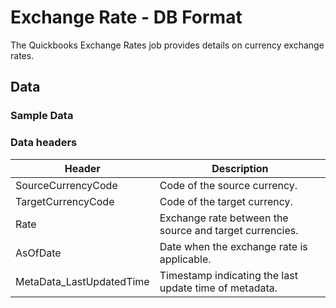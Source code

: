 #  Exchange Rate - DB Format

The Quickbooks Exchange Rates job provides details on currency exchange rates.

<AddJob
  template="gsheet_quickbooks_db_exchange_rate"
/>


## Data

### Sample Data

<Gsheet
  src="https://docs.google.com/spreadsheets/d/1KWa16ZCTRUdIF7LXFQzgCaBXEze4fpGWaV77tc8Q_Y8/edit#gid=1750814123"
/>


### Data headers

| Header | Description |
|----|----|
| SourceCurrencyCode     | Code of the source currency.                     |
| TargetCurrencyCode     | Code of the target currency.                     |
| Rate                   | Exchange rate between the source and target currencies.|
| AsOfDate               | Date when the exchange rate is applicable.      |
| MetaData_LastUpdatedTime| Timestamp indicating the last update time of metadata.|



<!---
## Others

### Similar jobs

Similar sort of data can be achieved by using get accounting transaction job and filtering it by invoice type. 

### Reports that use this job

Here are some of the report templates that use this job: 
-->